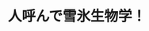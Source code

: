 ﻿---
title: "人呼んで雪氷生物学！"
category: "生命理工学院"
vol: "33"
interviewee: "幸島 司郎 "
url: ""
tags: []
pdf: "33-3.pdf"
facephoto: ""
career: ""
preface: "氷河は神秘的なものである。この記事では氷河に起きている現象を科学的に説明している。"
---
